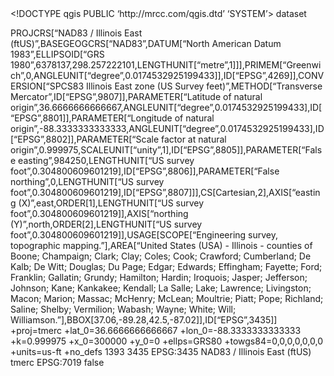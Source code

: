 <!DOCTYPE qgis PUBLIC 'http://mrcc.com/qgis.dtd' 'SYSTEM'>
<qgis version="3.26.3-Buenos Aires">
  <identifier></identifier>
  <parentidentifier></parentidentifier>
  <language></language>
  <type>dataset</type>
  <title></title>
  <abstract></abstract>
  <links/>
  <fees></fees>
  <encoding></encoding>
  <crs>
    <spatialrefsys nativeFormat="Wkt">
      <wkt>PROJCRS["NAD83 / Illinois East (ftUS)",BASEGEOGCRS["NAD83",DATUM["North American Datum 1983",ELLIPSOID["GRS 1980",6378137,298.257222101,LENGTHUNIT["metre",1]]],PRIMEM["Greenwich",0,ANGLEUNIT["degree",0.0174532925199433]],ID["EPSG",4269]],CONVERSION["SPCS83 Illinois East zone (US Survey feet)",METHOD["Transverse Mercator",ID["EPSG",9807]],PARAMETER["Latitude of natural origin",36.6666666666667,ANGLEUNIT["degree",0.0174532925199433],ID["EPSG",8801]],PARAMETER["Longitude of natural origin",-88.3333333333333,ANGLEUNIT["degree",0.0174532925199433],ID["EPSG",8802]],PARAMETER["Scale factor at natural origin",0.999975,SCALEUNIT["unity",1],ID["EPSG",8805]],PARAMETER["False easting",984250,LENGTHUNIT["US survey foot",0.304800609601219],ID["EPSG",8806]],PARAMETER["False northing",0,LENGTHUNIT["US survey foot",0.304800609601219],ID["EPSG",8807]]],CS[Cartesian,2],AXIS["easting (X)",east,ORDER[1],LENGTHUNIT["US survey foot",0.304800609601219]],AXIS["northing (Y)",north,ORDER[2],LENGTHUNIT["US survey foot",0.304800609601219]],USAGE[SCOPE["Engineering survey, topographic mapping."],AREA["United States (USA) - Illinois - counties of Boone; Champaign; Clark; Clay; Coles; Cook; Crawford; Cumberland; De Kalb; De Witt; Douglas; Du Page; Edgar; Edwards; Effingham; Fayette; Ford; Franklin; Gallatin; Grundy; Hamilton; Hardin; Iroquois; Jasper; Jefferson; Johnson; Kane; Kankakee; Kendall; La Salle; Lake; Lawrence; Livingston; Macon; Marion; Massac; McHenry; McLean; Moultrie; Piatt; Pope; Richland; Saline; Shelby; Vermilion; Wabash; Wayne; White; Will; Williamson."],BBOX[37.06,-89.28,42.5,-87.02]],ID["EPSG",3435]]</wkt>
      <proj4>+proj=tmerc +lat_0=36.6666666666667 +lon_0=-88.3333333333333 +k=0.999975 +x_0=300000 +y_0=0 +ellps=GRS80 +towgs84=0,0,0,0,0,0,0 +units=us-ft +no_defs</proj4>
      <srsid>1393</srsid>
      <srid>3435</srid>
      <authid>EPSG:3435</authid>
      <description>NAD83 / Illinois East (ftUS)</description>
      <projectionacronym>tmerc</projectionacronym>
      <ellipsoidacronym>EPSG:7019</ellipsoidacronym>
      <geographicflag>false</geographicflag>
    </spatialrefsys>
  </crs>
  <extent/>
</qgis>
